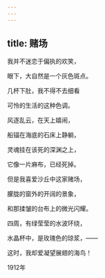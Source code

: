 ```yaml
---
---
---
```

title: 赌场
---




我并不迷恋于偏执的欢笑，

眼下，大自然是一个灰色斑点。

几杯下肚，我不得不去细看

可怜的生活的这种色调。





风逐乱云，在天上嬉闹，

船锚在海底的石床上静躺，

灵魂挂在该死的深渊之上，

它像一片麻布，已经死掉。





但是我喜爱沙丘中这家赌场，

朦胧的窗外的开阔的景象，

和那揉皱的台布上的微光闪耀。





四周，有绿莹莹的水波环绕，

水晶杯中，是玫瑰色的琼浆，——

这时，我却爱凝望展翅的海鸟！

1912年